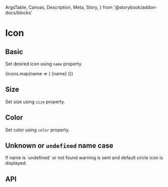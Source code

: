   ArgsTable,
  Canvas,
  Description,
  Meta,
  Story,
} from '@storybook/addon-docs/blocks'

<Meta title="Components/Icon" component={Icon} />

# Icon

## Basic

<Description>Set desired icon using `name` property.</Description>

<Canvas>
  <Story name="basic">
    {icons.map(name => (
      <Box my={1} key={name} style={{ fontSize: '1.3em' }}>
        <Icon name={name} /> {name}
      </Box>
    ))}
  </Story>
</Canvas>

## Size

<Description>Set size using `size` property.</Description>

<Canvas>
  <Story name="size">
    <Boxer mr={2} display="inline-block">
      <Icon name="eye" size={40} />
      <Icon name="eye" size={50} />
      <Icon name="eye" size={60} />
    </Boxer>
  </Story>
</Canvas>

## Color

<Description>Set color using `color` property.</Description>

<Canvas>
  <Story name="color">
    <Boxer mr={2} display="inline-block">
      <Icon name="eye" color="primary" />
      <Icon name="eye" color="success" />
      <Icon name="eye" color="warning" />
    </Boxer>
  </Story>
</Canvas>

## Unknown or `undefined` name case

<Description>
  If name is `undefined` or not found warning is sent and default circle icon is
  displayed.
</Description>

<Canvas>
  <Story name="default">
    <Boxer mr={2} display="inline-block">
      <Icon name={undefined} color="red" />
      <Icon name="unknown" color="orange" />
    </Boxer>
  </Story>
</Canvas>

## API

<ArgsTable of={Icon} />
